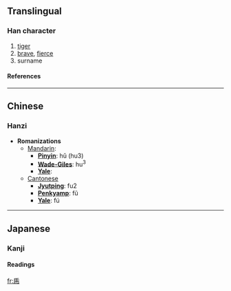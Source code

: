 {{see|虎}}<!-- may be replaced by zh-forms -->

==Translingual==
===Han character===
{{Han char|rad=丿|as=06|sn=7|four=|canj=竹手月 (HQB)}}
# [[tiger]]
# [[brave]], [[fierce]]
# surname
====References====
{{Han ref|kx=0083.021|dkj=00148|hdz=10069.230|uh=4E55|ud=20053}}

----
==Chinese==
===Hanzi===


* '''Romanizations'''
** [[Mandarin]]:
*** '''[[Pinyin]]''': hǔ (hu3)
*** '''[[Wade-Giles]]''': hu<sup>3</sup>
*** '''[[Yale]]''': 
**[[Cantonese]]
***'''[[Jyutping]]''': fu2
***'''[[Penkyamp]]''': fũ
***'''[[Yale]]''': fú


----
==Japanese==
===Kanji===


{{ja-kanji|grade=|rs=丿06}}
====Readings====
{{ja-readings|on=[[こ]] (ko)|kun=[[とら]] (tora)}}




[[fr:乕]]